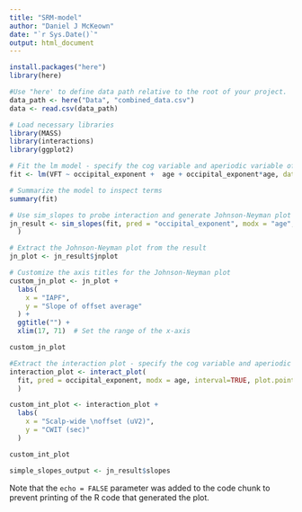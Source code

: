 ---
title: "SRM-model"
author: "Daniel J McKeown"
date: "`r Sys.Date()`"
output: html_document
---

```{r Load in data}

install.packages("here")
library(here)

#Use "here' to define data path relative to the root of your project.
data_path <- here("Data", "combined_data.csv")
data <- read.csv(data_path)

```



```{r rlm}
# Load necessary libraries
library(MASS)
library(interactions)
library(ggplot2)

# Fit the lm model - specify the cog variable and aperiodic variable of interest
fit <- lm(VFT ~ occipital_exponent +  age + occipital_exponent*age, data = data)

# Summarize the model to inspect terms
summary(fit)

# Use sim_slopes to probe interaction and generate Johnson-Neyman plot - specify the cog variable and aperiodic variable of interest
jn_result <- sim_slopes(fit, pred = "occipital_exponent", modx = "age", jnplot = TRUE
  )

# Extract the Johnson-Neyman plot from the result
jn_plot <- jn_result$jnplot

# Customize the axis titles for the Johnson-Neyman plot
custom_jn_plot <- jn_plot +
  labs(
    x = "IAPF",                     
    y = "Slope of offset average"
  ) +
  ggtitle("") +
  xlim(17, 71)  # Set the range of the x-axis

custom_jn_plot

#Extract the interaction plot - specify the cog variable and aperiodic variable of interest
interaction_plot <- interact_plot(
  fit, pred = occipital_exponent, modx = age, interval=TRUE, plot.points = TRUE,
  )

custom_int_plot <- interaction_plot +
  labs(
    x = "Scalp-wide \noffset (uV2)",
    y = "CWIT (sec)"
  )

custom_int_plot

simple_slopes_output <- jn_result$slopes
```

Note that the `echo = FALSE` parameter was added to the code chunk to prevent printing of the R code that generated the plot.



